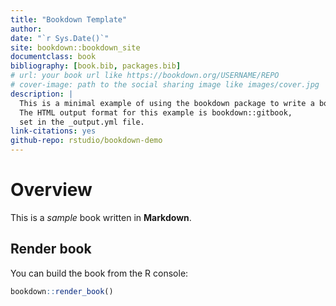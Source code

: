 ```yaml
--- 
title: "Bookdown Template"
author:
date: "`r Sys.Date()`"
site: bookdown::bookdown_site
documentclass: book
bibliography: [book.bib, packages.bib]
# url: your book url like https://bookdown.org/USERNAME/REPO
# cover-image: path to the social sharing image like images/cover.jpg
description: |
  This is a minimal example of using the bookdown package to write a book.
  The HTML output format for this example is bookdown::gitbook,
  set in the _output.yml file.
link-citations: yes
github-repo: rstudio/bookdown-demo
---
```


# Overview

This is a _sample_ book written in **Markdown**. 

## Render book

You can build the book from the R console:

```r
bookdown::render_book()
```
